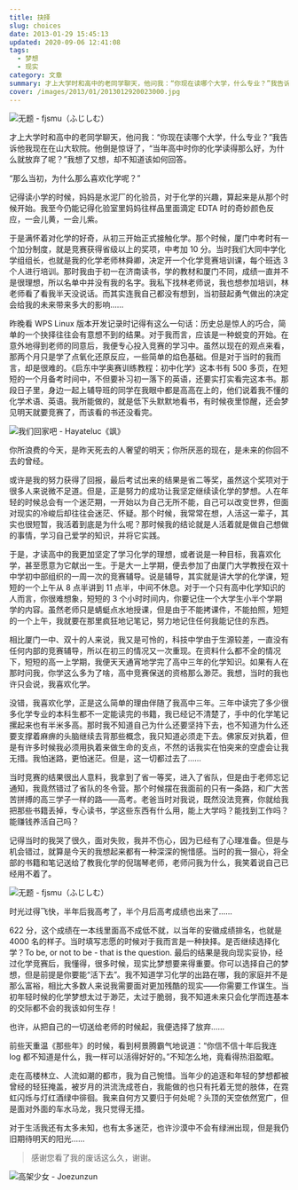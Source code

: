 ```yaml
---
title: 抉择
slug: choices
date: 2013-01-29 15:45:13
updated: 2020-09-06 12:41:08
tags:
  - 梦想
  - 现实
category: 文章
summary: 才上大学时和高中的老同学聊天，他问我：“你现在读哪个大学，什么专业？”我告诉他我现在在山大软院。他倒是惊讶了，“当年高中时你的化学读得那么好，为什么就放弃了呢？”
cover: /images/2013/01/2013012920023000.jpg
---
```


![无题 - fjsmu（ふじしむ）](/images/2013/01/2013012920123600.jpg)

<MusicPlayer netease={22679062} />

才上大学时和高中的老同学聊天，他问我：“你现在读哪个大学，什么专业？”我告诉他我现在在山大软院。他倒是惊讶了，“当年高中时你的化学读得那么好，为什么就放弃了呢？”我想了又想，却不知道该如何回答。

“那么当初，为什么那么喜欢化学呢？”

记得读小学的时候，妈妈是水泥厂的化验员，对于化学的兴趣，算起来是从那个时候开始。我至今仍能记得化验室里妈妈往样品里面滴定 EDTA 时的奇妙颜色反应，一会儿黄，一会儿紫。

于是满怀着对化学的好奇，从初三开始正式接触化学。那个时候，厦门中考时有一个加分制度，就是竞赛获得省级以上的奖项，中考加 10 分。当时我们大同中学化学组组长，也就是我的化学老师林舜卿，决定开一个化学竞赛培训课，每个班选 3 个人进行培训。那时我由于初一在济南读书，学的教材和厦门不同，成绩一直并不是很理想，所以名单中并没有我的名字。我私下找林老师说，我也想参加培训，林老师看了看我半天没说话。而其实连我自己都没有想到，当初鼓起勇气做出的决定会给我的未来带来多大的影响……

昨晚看 WPS Linux 版本开发记录时记得有这么一句话：历史总是惊人的巧合，简单的一个抉择往往会有意想不到的结果。对于我而言，应该是一种蜕变的开始。在意外地得到老师的同意后，我便专心投入竞赛的学习中。虽然以现在的观点来看，那两个月只是学了点氧化还原反应，一些简单的焰色基础。但是对于当时的我而言，却是很难的。《启东中学奥赛训练教程：初中化学》这本书有 500 多页，在短短的一个月备考时间中，不但要补习初一落下的英语，还要实打实看完这本书。那段日子里，身边一起上辅导班的同学在我眼中都是高高在上的，他们说着我不懂的化学术语、英语。我所能做的，就是低下头默默地看书，有时候夜里惊醒，还会梦见明天就要竞赛了，而该看的书还没看完。

![我们回家吧 - Hayateluc《飒》](/images/2013/01/2013012920140500.jpg)

你所浪费的今天，是昨天死去的人奢望的明天；你所厌恶的现在，是未来的你回不去的曾经。

或许是我的努力获得了回报，最后考试出来的结果是省二等奖，虽然这个奖项对于很多人来说微不足道。但是，正是努力的成功让我坚定继续读化学的梦想。人在年轻的时候总会有一个迷茫期，一开始以为自己无所不能，自己可以改变世界，但面对现实的冷峻后却往往会迷茫、怀疑。那个时候，我常常在想，人活这一辈子，其实也很短暂，我活着到底是为什么呢？那时候我的结论就是人活着就是做自己想做的事情，学习自己爱学的知识，并将它实践。

于是，才读高中的我更加坚定了学习化学的理想，或者说是一种目标，我喜欢化学，甚至愿意为它献出一生。于是大一上学期，便去参加了由厦门大学教授在双十中学初中部组织的一周一次的竞赛辅导。说是辅导，其实就是讲大学的化学课，短短的一个上午从 8 点半讲到 11 点半，中间不休息。对于一个只有高中化学知识的人而言，你很难想象，短短的 3 个小时时间内，你要记住一个大学生小半个学期学的内容。虽然老师只是蜻蜓点水地授课，但是由于不能拷课件，不能拍照，短短的一个上午，我就要在那里疯狂地记笔记，努力地记住任何我能记住的东西。

相比厦门一中、双十的人来说，我又是可怜的，科技中学由于生源较差，一直没有任何内部的竞赛辅导，所以在初三的情况又一次重现。在资料什么都不全的情况下，短短的高一上学期，我便天天通宵地学完了高中三年的化学知识。如果有人在那时问我，你学这么多为了啥，高中竞赛保送的资格那么渺茫。我想，当时的我也许只会说，我喜欢化学。

没错，我喜欢化学，正是这么简单的理由伴随了我高中三年。三年中读完了多少很多化学专业的本科生都不一定能读完的书籍，我已经记不清楚了，手中的化学笔记摞起来也有半米多高。那时我不知道自己为什么还要坚持下去，也不知道为什么还要支撑着麻痹的头脑继续去背那些概念，我只知道必须走下去。佛家反对执着，但是有许多时候我必须用执着来做生命的支点，不然的话我实在怕突来的空虚会让我无措。我怕迷路，更怕迷茫。但是，这一切都过去了……

当时竞赛的结果很出人意料，我拿到了省一等奖，进入了省队，但是由于老师忘记通知，我竟然错过了省队的冬令营。那个时候摆在我面前的只有一条路，和广大苦苦拼搏的高三学子一样的路——高考。老爸当时对我说，既然没法竞赛，你就给我把那些书籍丢掉，专心读书，学这些东西有什么用，能上大学吗？能找到工作吗？能赚钱养活自己吗？

记得当时的我哭了很久，面对失败，我并不伤心，因为已经有了心理准备。但是与机会错过，就算是今天的我想起来都有一种深深的惋惜感。当时的我一狠心，将全部的书籍和笔记送给了教我化学的倪瑞琴老师，老师问我为什么，我笑着说自己已经用不着了。

![无题 - fjsmu（ふじしむ）](/images/2013/01/2013012920154100.jpg)

时光过得飞快，半年后我高考了，半个月后高考成绩也出来了……

622 分，这个成绩在一本线里面高不成低不就，以当年的安徽成绩排名，也就是 4000 名的样子。当时填写志愿的时候对于我而言是一种抉择。是否继续选择化学？To be, or not to be - that is the question. 最后的结果是我向现实妥协，经过化学竞赛后，我懂得，很多时候，现实比梦想要来得重要。你可以选择自己的梦想，但是前提是你要能“活下去”。我不知道学习化学的出路在哪，我的家庭并不是那么富裕，相比大多数人来说我需要面对更加残酷的现实——你需要工作谋生。当初年轻时候的化学梦想太过于渺茫，太过于脆弱，我不知道未来只会化学而连基本的交际都不会的我该如何生存！

也许，从把自己的一切送给老师的时候起，我便选择了放弃……

前些天重温《那些年》的时候，看到柯景腾霸气地说道：“你信不信十年后我连 log 都不知道是什么，我一样可以活得好好的。”不知怎么地，竟看得热泪盈眶。

走在高楼林立、人流如潮的都市，我为自己惋惜。当年少的追逐和年轻的梦想都被曾经的轻狂掩盖，被岁月的洪流洗成苍白，我能做的也只有托着无觉的肢体，在霓虹闪烁与灯红酒绿中徘徊。我来自何方又要归于何处呢？头顶的天空依然宽广，但是面对外面的车水马龙，我只觉得无措。

对于生活我还有太多未知，也有太多迷茫，也许沙漠中不会有绿洲出现，但是我仍旧期待明天的阳光……

> 感谢您看了我的废话这么久，谢谢。

![高架少女 - Joezunzun](/images/2013/01/2013012920112800.jpg)
